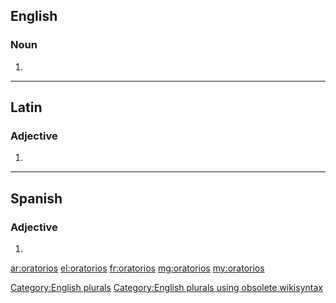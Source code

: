 ==English==

===Noun===
{{head|en}}

# {{plural of|oratorio}}

[[Category:English plurals]][[Category:English plurals using obsolete wikisyntax]]

----

==Latin==

===Adjective===
{{la-adj-form|ōrātōriōs}}

# {{inflection of|ōrātōrius||acc|m|p|lang=la}}

----
==Spanish==

===Adjective===
{{head|es|adjective form|g=m-p}}

# {{form of|Masculine plural form|oratorio|lang=es}}

[[ar:oratorios]]
[[el:oratorios]]
[[fr:oratorios]]
[[mg:oratorios]]
[[my:oratorios]]